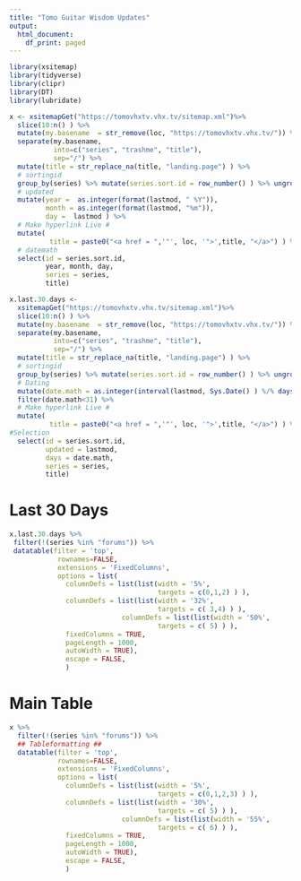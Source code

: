 ```yaml
---
title: "Tomo Guitar Wisdom Updates"
output:
  html_document:
    df_print: paged
---
```



```r
library(xsitemap)
library(tidyverse)
library(clipr)
library(DT)
library(lubridate)
```


```r
x <- xsitemapGet("https://tomovhxtv.vhx.tv/sitemap.xml")%>% 
  slice(10:n() ) %>% 
  mutate(my.basename  = str_remove(loc, "https://tomovhxtv.vhx.tv/")) %>% 
  separate(my.basename,
           into=c("series", "trashme", "title"),
           sep="/") %>% 
  mutate(title = str_replace_na(title, "landing.page") ) %>% 
  # sortingid
  group_by(series) %>% mutate(series.sort.id = row_number() ) %>% ungroup() %>% 
  # updated
  mutate(year =  as.integer(format(lastmod, " %Y")),
         month = as.integer(format(lastmod, "%m")),
         day =  lastmod ) %>% 
  # Make hyperlink Live #
  mutate( 
          title = paste0("<a href = ",'"', loc, '">',title, "</a>") ) %>%
  # datemath
  select(id = series.sort.id,
         year, month, day,
         series = series,
         title) 

```


```r
x.last.30.days <-
  xsitemapGet("https://tomovhxtv.vhx.tv/sitemap.xml")%>% 
  slice(10:n() ) %>% 
  mutate(my.basename  = str_remove(loc, "https://tomovhxtv.vhx.tv/")) %>% 
  separate(my.basename,
           into=c("series", "trashme", "title"),
           sep="/") %>% 
  mutate(title = str_replace_na(title, "landing.page") ) %>% 
  # sortingid
  group_by(series) %>% mutate(series.sort.id = row_number() ) %>% ungroup() %>% 
  # Dating
  mutate(date.math = as.integer(interval(lastmod, Sys.Date() ) %/% days() )) %>%
  filter(date.math<31) %>% 
  # Make hyperlink Live #
  mutate( 
          title = paste0("<a href = ",'"', loc, '">',title, "</a>") ) %>%
#Selection
  select(id = series.sort.id,
         updated = lastmod,
         days = date.math,
         series = series,
         title) 
```

# Last 30 Days
```r
x.last.30.days %>% 
 filter(!(series %in% "forums")) %>% 
 datatable(filter = 'top', 
            rownames=FALSE,
            extensions = 'FixedColumns',
            options = list(
              columnDefs = list(list(width = '5%',
                                     targets = c(0,1,2) ) ),
              columnDefs = list(list(width = '32%',
                                     targets = c( 3,4) ) ),
                            columnDefs = list(list(width = '50%',
                                     targets = c( 5) ) ),
              fixedColumns = TRUE,
              pageLength = 1000, 
              autoWidth = TRUE),
              escape = FALSE,
              )
```

# Main Table
```r
x %>% 
  filter(!(series %in% "forums")) %>% 
  ## Tableformatting ##
  datatable(filter = 'top', 
            rownames=FALSE,
            extensions = 'FixedColumns',
            options = list(
              columnDefs = list(list(width = '5%',
                                     targets = c(0,1,2,3) ) ),
              columnDefs = list(list(width = '30%',
                                     targets = c( 5) ) ),
                            columnDefs = list(list(width = '55%',
                                     targets = c( 6) ) ),
              fixedColumns = TRUE,
              pageLength = 1000, 
              autoWidth = TRUE),
              escape = FALSE,
              )
```



